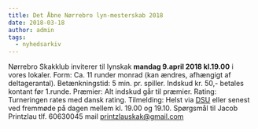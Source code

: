 ```yaml
---
title: Det Åbne Nørrebro lyn-mesterskab 2018
date: 2018-03-18
author: admin
tags:
  - nyhedsarkiv
---
```


Nørrebro Skakklub inviterer til lynskak **mandag 9.april 2018 kl.19.00** i vores lokaler. Form: Ca. 11 runder monrad (kan ændres, afhængigt af deltagerantal). Betænkningstid: 5 min. pr. spiller. Indskud kr. 50,- betales kontant før 1.runde. Præmier: Alt indskud går til præmier. Rating: Turneringen rates med dansk rating. Tilmelding: Helst via [DSU](https://turnering.skak.dk/TournamentActive/Details?tourId=24988) eller senest ved fremmøde på dagen mellem kl. 19.00 og 19.10. Spørgsmål til Jacob Printzlau tlf. 60630045 mail printzlauskak@gmail.com
